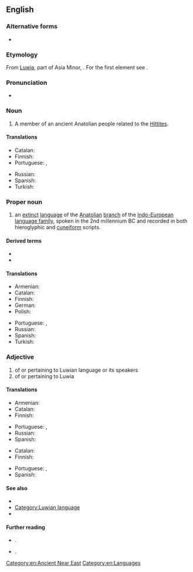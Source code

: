 ==English==
{{wikipedia}}

===Alternative forms===
* {{l|en|Luvian}}

===Etymology===
From [[w:Luwians|Luwia]], part of Asia Minor, {{suffix|en||ian}}.  For the first element see {{der|en|grc|Λυδός}}.

===Pronunciation===
* {{IPA|en|/ˈluːi.ən/|/ˈluːwi.ən/}}

===Noun===
{{en-noun}}

# A member of an ancient Anatolian people related to the [[Hittite]]s.

====Translations====
{{trans-top|member of an ancient Anatolian people}}
* Catalan: {{t|ca|luvi|m|f}}
* Finnish: {{t|fi|luuvi}}
* Portuguese: {{t|pt|luvita|m|f}}, {{t|pt|lúvio|m}}
{{trans-mid}}
* Russian: {{t+|ru|лувиец}}
* Spanish: {{t|es|luvita|m|f}}
* Turkish: {{t|tr|Luvi}}
{{trans-bottom}}

===Proper noun===
{{en-proper noun}}

# an [[extinct]] [[language]] of the [[Anatolian]] [[branch]] of the [[Indo-European]] [[language family]], spoken in the 2nd millennium BC and recorded in both hieroglyphic and [[cuneiform]] scripts.

====Derived terms====
* {{l|en|Hieroglyphic Luwian}}
* {{l|en|Cuneiform Luwian}}

====Translations====
{{trans-top|language}}
* Armenian: {{t+|hy|լուվերեն}}
* Catalan: {{t|ca|luvi|m}}
* Finnish: {{t|fi|luuvi}}
* German: {{t+|de|Luwisch|n}}
* Polish: {{t+|pl|luwijski|m}}
{{trans-mid}}
* Portuguese: {{t|pt|luvita|m}}, {{t|pt|lúvio|m}}
* Russian: {{t+|ru|лувийский|m}}
* Spanish: {{t|es|luvita|m}}
* Turkish: {{t+|tr|Luvice}}
{{trans-bottom}}

===Adjective===
{{en-adj|-}}

# of or pertaining to Luwian language or its speakers
# of or pertaining to Luwia

====Translations====
{{trans-top|of or pertaining to Luwian language or its speakers}}
* Armenian: {{t|hy|լուվական}}
* Catalan: {{t|ca|luvi}}
* Finnish: {{t|fi|[[luuvi|luuvin]][[kielinen]]}}
{{trans-mid}}
* Portuguese: {{t|pt|luvita}}, {{t|pt|lúvio}}
* Russian: {{t+|ru|лувийский}}
* Spanish: {{t|es|luvita}}
{{trans-bottom}}

{{trans-top|of or pertaining to Luwia}}
* Catalan: {{t|ca|luvi}}
* Finnish: {{t|fi|luuvilainen}}
{{trans-mid}}
* Portuguese: {{t|pt|luvita}}, {{t|pt|lúvio}}
* Spanish: {{t|es|luvita}}
{{trans-bottom}}

====See also====
* {{langlist}}
* [[:Category:Luwian language|Category:Luwian language]]
* {{l|en|Luvo-Lycian}}

====Further reading====
* {{ISO 639|3code=xlu}}.
* {{ISO 639|3code=hlu}}.

[[Category:en:Ancient Near East]]
[[Category:en:Languages]]